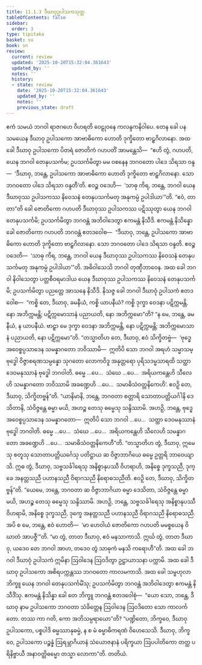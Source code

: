 ```yaml
---
title: 11.1.3 ဒီဃာဝုဥပါသကသုတ္တ
tableOfContents: false
sidebar:
  order: 3
type: tipitaka
basket: su
book: sn
review:
  current: review
  updated: '2025-10-20T15:32:04.361643'
  updated_by: ''
  notes: ''
  history:
  - state: review
    date: '2025-10-20T15:32:04.361643'
    updated_by: ''
    notes: ''
    previous_state: draft
---
```



<DynamicBreadcrumb />


<ReviewStatus review={frontmatter.review} showDetails={true} />

<HypothesisAnnotation frontmatter={frontmatter} />

<Division number="999" book="sn" e="ch" v="18" p="430">

<Paragraph number="1799" book="sn">
ဧကံ သမယံ ဘဂဝါ ရာဇဂဟေ ဝိဟရတိ ဝေဠုဝနေ ကလန္ဒကနိဝါပေ. တေန ခေါ ပန သမယေန ဒီဃာဝု ဥပါသကော အာဗာဓိကော ဟောတိ ဒုက္ခိတော ဗာဠှဂိလာနော. အထ ခေါ ဒီဃာဝု ဥပါသကော ပိတရံ ဇောတိကံ ဂဟပတိံ အာမန္တေသိ—  “ဧဟိ တွံ, ဂဟပတိ, ယေန ဘဂဝါ တေနုပသင်္ကမ; ဥပသင်္ကမိတွာ မမ ဝစနေန ဘဂဝတော ပါဒေ သိရသာ ဝန္ဒ—  ‘ဒီဃာဝု, ဘန္တေ, ဥပါသကော အာဗာဓိကော ဟောတိ ဒုက္ခိတော ဗာဠှဂိလာနော. သော ဘဂဝတော ပါဒေ သိရသာ ဝန္ဒတီ’တိ. ဧဝဉ္စ ဝဒေဟိ—  ‘သာဓု ကိရ, ဘန္တေ, ဘဂဝါ ယေန ဒီဃာဝုဿ ဥပါသကဿ နိဝေသနံ တေနုပသင်္ကမတု အနုကမ္ပံ ဥပါဒါယာ’”တိ. “ဧဝံ, တာတာ”တိ ခေါ ဇောတိကော ဂဟပတိ ဒီဃာဝုဿ ဥပါသကဿ ပဋိဿုတွာ ယေန ဘဂဝါ တေနုပသင်္ကမိ; ဥပသင်္ကမိတွာ ဘဂဝန္တံ အဘိဝါဒေတွာ ဧကမန္တံ နိသီဒိ. ဧကမန္တံ နိသိန္နော ခေါ ဇောတိကော ဂဟပတိ ဘဂဝန္တံ ဧတဒဝေါစ—  “ဒီဃာဝု, ဘန္တေ, ဥပါသကော အာဗာဓိကော ဟောတိ ဒုက္ခိတော ဗာဠှဂိလာနော. သော ဘဂဝတော ပါဒေ သိရသာ ဝန္ဒတိ. ဧဝဉ္စ ဝဒေတိ—  ‘သာဓု ကိရ, ဘန္တေ, ဘဂဝါ ယေန ဒီဃာဝုဿ ဥပါသကဿ နိဝေသနံ တေနုပသင်္ကမတု အနုကမ္ပံ ဥပါဒါယာ’”တိ. အဓိဝါသေသိ ဘဂဝါ တုဏှီဘာဝေန.
</Paragraph>

<Paragraph number="1800" book="sn">
အထ ခေါ ဘဂဝါ နိဝါသေတွာ ပတ္တစီဝရမာဒါယ ယေန ဒီဃာဝုဿ ဥပါသကဿ နိဝေသနံ တေနုပသင်္ကမိ; ဥပသင်္ကမိတွာ ပညတ္တေ အာသနေ နိသီဒိ. နိသဇ္ဇ ခေါ ဘဂဝါ ဒီဃာဝုံ ဥပါသကံ ဧတဒဝေါစ—  “ကစ္စိ တေ, ဒီဃာဝု, ခမနီယံ, ကစ္စိ ယာပနီယံ? ကစ္စိ ဒုက္ခာ ဝေဒနာ ပဋိက္ကမန္တိ, နော အဘိက္ကမန္တိ; ပဋိက္ကမောသာနံ ပညာယတိ, နော အဘိက္ကမော”တိ? “န မေ, ဘန္တေ, ခမနီယံ, န ယာပနီယံ. ဗာဠှာ မေ ဒုက္ခာ ဝေဒနာ အဘိက္ကမန္တိ, နော ပဋိက္ကမန္တိ; အဘိက္ကမောသာနံ ပညာယတိ, နော ပဋိက္ကမော”တိ. “တသ္မာတိဟ တေ, ဒီဃာဝု, ဧဝံ သိက္ခိတဗ္ဗံ—  ‘ဗုဒ္ဓေ အဝေစ္စပ္ပသာဒေန သမန္နာဂတော ဘဝိဿာမိ—  ဣတိပိ သော ဘဂဝါ အရဟံ သမ္မာသမ္ဗုဒ္ဓေါ ဝိဇ္ဇာစရဏသမ္ပန္နော သုဂတော လောကဝိဒူ အနုတ္တရော ပုရိသဒမ္မသာရထိ သတ္ထာ ဒေဝမနုဿာနံ ဗုဒ္ဓေါ ဘဂဝါတိ. ဓမ္မေ …ပေ…  သံဃေ …ပေ…  အရိယကန္တေဟိ သီလေဟိ သမန္နာဂတော ဘဝိဿာမိ အခဏ္ဍေဟိ …ပေ…  သမာဓိသံဝတ္တနိကေဟိ’. ဧဝဉှိ တေ, ဒီဃာဝု, သိက္ခိတဗ္ဗန်”တိ.
</Paragraph>

<Paragraph number="1801" book="sn">
“ယာနိမာနိ, ဘန္တေ, ဘဂဝတာ စတ္တာရိ သောတာပတ္တိယင်္ဂါနိ ဒေသိတာနိ, သံဝိဇ္ဇန္တေ ဓမ္မာ မယိ, အဟဉ္စ တေသု ဓမ္မေသု သန္ဒိဿာမိ. အဟဉှိ, ဘန္တေ, ဗုဒ္ဓေ အဝေစ္စပ္ပသာဒေန သမန္နာဂတော—  ဣတိပိ သော ဘဂဝါ …ပေ…  သတ္ထာ ဒေဝမနုဿာနံ ဗုဒ္ဓေါ ဘဂဝါတိ. ဓမ္မေ …ပေ…  သံဃေ …ပေ…  အရိယကန္တေဟိ သီလေဟိ သမန္နာဂတော အခဏ္ဍေဟိ …ပေ…  သမာဓိသံဝတ္တနိကေဟီ”တိ. “တသ္မာတိဟ တွံ, ဒီဃာဝု, ဣမေသု စတူသု သောတာပတ္တိယင်္ဂေသု ပတိဋ္ဌာယ ဆ ဝိဇ္ဇာဘာဂိယေ ဓမ္မေ ဥတ္တရိ ဘာဝေယျာသိ. ဣဓ တွံ, ဒီဃာဝု, သဗ္ဗသင်္ခါရေသု အနိစ္စာနုပဿီ ဝိဟရာဟိ, အနိစ္စေ ဒုက္ခသညီ, ဒုက္ခေ အနတ္တသညီ ပဟာနသညီ ဝိရာဂသညီ နိရောဓသညီတိ. ဧဝဉှိ တေ, ဒီဃာဝု, သိက္ခိတဗ္ဗန်”တိ.
</Paragraph>

<Paragraph number="1802" book="sn">
“ယေမေ, ဘန္တေ, ဘဂဝတာ ဆ ဝိဇ္ဇာဘာဂိယာ ဓမ္မာ ဒေသိတာ, သံဝိဇ္ဇန္တေ ဓမ္မာ မယိ, အဟဉ္စ တေသု ဓမ္မေသု သန္ဒိဿာမိ. အဟဉှိ, ဘန္တေ, သဗ္ဗသင်္ခါရေသု အနိစ္စာနုပဿီ ဝိဟရာမိ, အနိစ္စေ ဒုက္ခသညီ, ဒုက္ခေ အနတ္တသညီ ပဟာနသညီ ဝိရာဂသညီ နိရောဓသညီ. အပိ စ မေ, ဘန္တေ, ဧဝံ ဟောတိ—  ‘မာ ဟေဝါယံ ဇောတိကော ဂဟပတိ မမစ္စယေန ဝိဃာတံ အာပဇ္ဇီ’”တိ. “မာ တွံ, တာတ ဒီဃာဝု, ဧဝံ မနသာကာသိ. ဣင်္ဃ တွံ, တာတ ဒီဃာဝု, ယဒေဝ တေ ဘဂဝါ အာဟ, တဒေဝ တွံ သာဓုကံ မနသိ ကရောဟီ”တိ.
</Paragraph>

<Paragraph number="1803" book="sn">
အထ ခေါ ဘဂဝါ ဒီဃာဝုံ ဥပါသကံ ဣမိနာ ဩဝါဒေန ဩဝဒိတွာ ဥဋ္ဌာယာသနာ ပက္ကာမိ. အထ ခေါ ဒီဃာဝု ဥပါသကော အစိရပက္ကန္တဿ ဘဂဝတော ကာလမကာသိ. အထ ခေါ သမ္ဗဟုလာ ဘိက္ခူ ယေန ဘဂဝါ တေနုပသင်္ကမိံသု; ဥပသင်္ကမိတွာ ဘဂဝန္တံ အဘိဝါဒေတွာ ဧကမန္တံ နိသီဒိံသု. ဧကမန္တံ နိသိန္နာ ခေါ တေ ဘိက္ခူ ဘဂဝန္တံ ဧတဒဝေါစုံ—  “ယော သော, ဘန္တေ, ဒီဃာဝု နာမ ဥပါသကော ဘဂဝတာ သံခိတ္တေန ဩဝါဒေန ဩဝဒိတော သော ကာလင်္ကတော. တဿ ကာ ဂတိ, ကော အဘိသမ္ပရာယော”တိ? “ပဏ္ဍိတော, ဘိက္ခဝေ, ဒီဃာဝု ဥပါသကော, ပစ္စပါဒိ ဓမ္မဿာနုဓမ္မံ, န စ မံ ဓမ္မာဓိကရဏံ ဝိဟေသေသိ. ဒီဃာဝု, ဘိက္ခဝေ, ဥပါသကော ပဉ္စန္နံ ဩရမ္ဘာဂိယာနံ သံယောဇနာနံ ပရိက္ခယာ ဩပပါတိကော တတ္ထ ပရိနိဗ္ဗာယီ အနာဝတ္တိဓမ္မော တသ္မာ လောကာ”တိ.

</Paragraph>
</Division>

<Paragraph number="1804" type="center" book="sn">
တတိယံ.
</Paragraph>